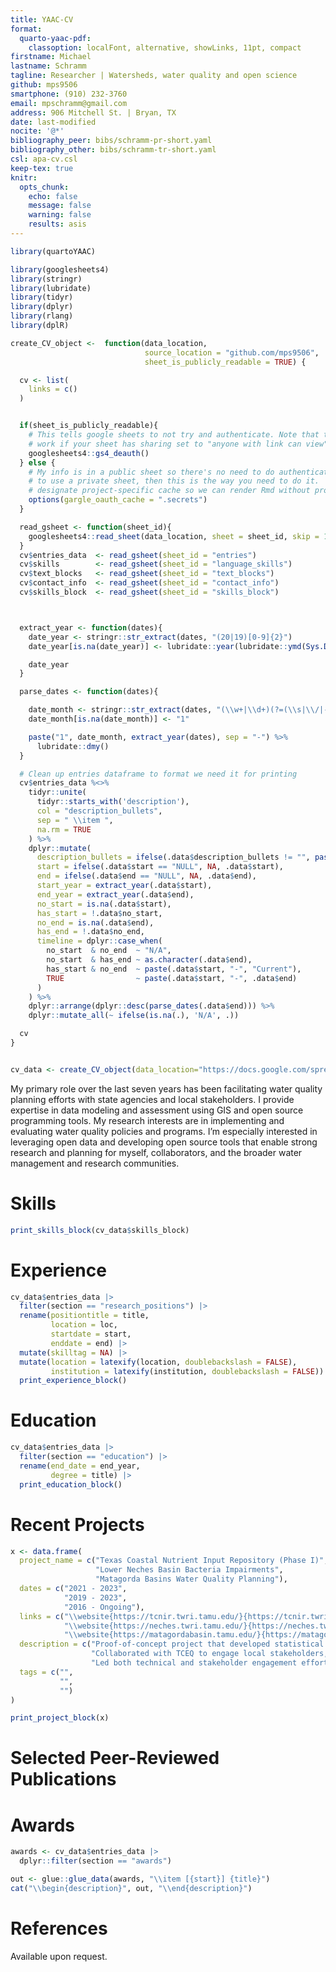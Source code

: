 ```yaml
---
title: YAAC-CV
format: 
  quarto-yaac-pdf:
    classoption: localFont, alternative, showLinks, 11pt, compact
firstname: Michael
lastname: Schramm
tagline: Researcher | Watersheds, water quality and open science
github: mps9506
smartphone: (910) 232-3760
email: mpschramm@gmail.com
address: 906 Mitchell St. | Bryan, TX
date: last-modified
nocite: '@*'
bibliography_peer: bibs/schramm-pr-short.yaml
bibliography_other: bibs/schramm-tr-short.yaml
csl: apa-cv.csl
keep-tex: true
knitr:
  opts_chunk: 
    echo: false
    message: false
    warning: false
    results: asis
---
```


```r
library(quartoYAAC)

library(googlesheets4)
library(stringr)
library(lubridate)
library(tidyr)
library(dplyr)
library(rlang)
library(dplR)

create_CV_object <-  function(data_location,
                              source_location = "github.com/mps9506",
                              sheet_is_publicly_readable = TRUE) {

  cv <- list(
    links = c()
  )


  if(sheet_is_publicly_readable){
    # This tells google sheets to not try and authenticate. Note that this will only
    # work if your sheet has sharing set to "anyone with link can view"
    googlesheets4::gs4_deauth()
  } else {
    # My info is in a public sheet so there's no need to do authentication but if you want
    # to use a private sheet, then this is the way you need to do it.
    # designate project-specific cache so we can render Rmd without problems
    options(gargle_oauth_cache = ".secrets")
  }

  read_gsheet <- function(sheet_id){
    googlesheets4::read_sheet(data_location, sheet = sheet_id, skip = 1, col_types = "c")
  }
  cv$entries_data  <- read_gsheet(sheet_id = "entries")
  cv$skills        <- read_gsheet(sheet_id = "language_skills")
  cv$text_blocks   <- read_gsheet(sheet_id = "text_blocks")
  cv$contact_info  <- read_gsheet(sheet_id = "contact_info")
  cv$skills_block  <- read_gsheet(sheet_id = "skills_block")



  extract_year <- function(dates){
    date_year <- stringr::str_extract(dates, "(20|19)[0-9]{2}")
    date_year[is.na(date_year)] <- lubridate::year(lubridate::ymd(Sys.Date())) + 10

    date_year
  }

  parse_dates <- function(dates){

    date_month <- stringr::str_extract(dates, "(\\w+|\\d+)(?=(\\s|\\/|-)(20|19)[0-9]{2})")
    date_month[is.na(date_month)] <- "1"

    paste("1", date_month, extract_year(dates), sep = "-") %>%
      lubridate::dmy()
  }

  # Clean up entries dataframe to format we need it for printing
  cv$entries_data %<>%
    tidyr::unite(
      tidyr::starts_with('description'),
      col = "description_bullets",
      sep = " \\item ",
      na.rm = TRUE
    ) %>%
    dplyr::mutate(
      description_bullets = ifelse(.data$description_bullets != "", paste0(" \\item ", .data$description_bullets), ""),
      start = ifelse(.data$start == "NULL", NA, .data$start),
      end = ifelse(.data$end == "NULL", NA, .data$end),
      start_year = extract_year(.data$start),
      end_year = extract_year(.data$end),
      no_start = is.na(.data$start),
      has_start = !.data$no_start,
      no_end = is.na(.data$end),
      has_end = !.data$no_end,
      timeline = dplyr::case_when(
        no_start  & no_end  ~ "N/A",
        no_start  & has_end ~ as.character(.data$end),
        has_start & no_end  ~ paste(.data$start, "-", "Current"),
        TRUE                ~ paste(.data$start, "-", .data$end)
      )
    ) %>%
    dplyr::arrange(dplyr::desc(parse_dates(.data$end))) %>%
    dplyr::mutate_all(~ ifelse(is.na(.), 'N/A', .))

  cv
}


cv_data <- create_CV_object(data_location="https://docs.google.com/spreadsheets/d/1oeMexIuFWJIJa-xofMLqSvPtg49VceJqM2y3YDqcW-4/edit?usp=sharing")
```

My primary role over the last seven years has been facilitating water quality 
planning efforts with state agencies and local stakeholders. I provide expertise 
in data modeling and assessment using GIS and open source programming tools. My 
research interests are in implementing and evaluating water quality 
policies and programs. I'm especially interested in leveraging open data and 
developing open source tools that enable strong research and planning for myself, 
collaborators, and the broader water management and research communities.

<!-- 
Use the class `.sectiontitle` to format first level headings
Use .fa<Font> to insert a fontawesome icon, a list of 
icons are included: http://mirrors.ctan.org/fonts/fontawesome5/doc/fontawesome5.pdf
-->

# Skills {.sectiontitle .faTasks}

```r
print_skills_block(cv_data$skills_block)
```


# Experience {.sectiontitle .faSuitcase}

<!--The yaac document class provides an `experiences` environment: -->

```r

cv_data$entries_data |>  
  filter(section == "research_positions") |> 
  rename(positiontitle = title,
         location = loc,
         startdate = start,
         enddate = end) |> 
  mutate(skilltag = NA) |> 
  mutate(location = latexify(location, doublebackslash = FALSE),
         institution = latexify(institution, doublebackslash = FALSE)) |> 
  print_experience_block()

```


# Education {.sectiontitle .faGraduationCap}


```r
cv_data$entries_data |> 
  filter(section == "education") |> 
  rename(end_date = end_year,
         degree = title) |> 
  print_education_block()


```

# Recent Projects {.sectiontitle .faLaptop}


```r

x <- data.frame(
  project_name = c("Texas Coastal Nutrient Input Repository (Phase I)",
                   "Lower Neches Basin Bacteria Impairments",
                   "Matagorda Basins Water Quality Planning"),
  dates = c("2021 - 2023",
            "2019 - 2023",
            "2016 - Ongoing"),
  links = c("\\website{https://tcnir.twri.tamu.edu/}{https://tcnir.twri.tamu.edu/}",
            "\\website{https://neches.twri.tamu.edu/}{https://neches.twri.tamu.edu/}",
            "\\website{https://matagordabasin.tamu.edu/}{https://matagordabasin.tamu.edu/}"),
  description = c("Proof-of-concept project that developed statistical models to estimate daily watershed nutrient loads and evaluate coastal water quality responses. Efforts are underway to secure additional funding for subsequent project phases.",
                  "Collaborated with TCEQ to engage local stakeholders, conduct technical work for developing bacteria TMDLs, and work with stakholders to develop Implementation Plans aimed at reducing riverine bacteria loads.",
                  "Led both technical and stakeholder engagement efforts to develop Watershed Protection Plans and TMDLs across four subwatersheds. Secured external funding for a watershed coordinator, septic system and pet waste programs, and water quality education."),
  tags = c("",
           "",
           "")
)

print_project_block(x)
```



# Selected Peer-Reviewed Publications {.sectiontitle .faFile}

:::{#refs_peer}
:::


# Awards {.sectiontitle .faStar}

```r
awards <- cv_data$entries_data |> 
  dplyr::filter(section == "awards")

out <- glue::glue_data(awards, "\\item [{start}] {title}")
cat("\\begin{description}", out, "\\end{description}")
```


# References {.sectiontitle .faQuoteLeft}

Available upon request.
